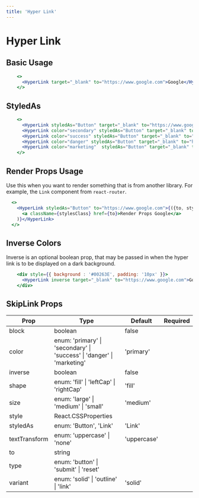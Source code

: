 ```yaml
---
title: 'Hyper Link'
---
```



# Hyper Link

## Basic Usage

```.jsx
    <>
      <HyperLink target="_blank" to="https://www.google.com">Google</HyperLink>
    </>
```

## StyledAs

```.jsx
    <>
      <HyperLink styledAs="Button" target="_blank" to="https://www.google.com">Google</HyperLink>
      <HyperLink color="secondary" styledAs="Button" target="_blank" to="https://www.google.com">Google</HyperLink>
      <HyperLink color="success" styledAs="Button" target="_blank" to="https://www.google.com">Google</HyperLink>
      <HyperLink color="danger" styledAs="Button" target="_blank" to="https://www.google.com">Google</HyperLink>
      <HyperLink color="marketing"  styledAs="Button" target="_blank" to="https://www.google.com">Google</HyperLink>
    </>
```

## Render Props Usage

Use this when you want to render something that is from another library. For example, the `Link` component from `react-router`.

```.jsx
  <>
    <HyperLink styledAs="Button" to="https://www.google.com">{({to, stylesClass}) => (
      <a className={stylesClass} href={to}>Render Props Google</a>
    )}</HyperLink>
  </>
```

## Inverse Colors

Inverse is an optional boolean prop, that may be passed in when the hyper link is to be displayed on a dark background.

```.jsx
    <div style={{ background : '#00263E', padding: '10px' }}>
      <HyperLink inverse target="_blank" to="https://www.google.com">Google inverse link</HyperLink>
    </div>
```

## SkipLink Props

| Prop          | Type                                                                                   | Default     | Required |
| ------------- | -------------------------------------------------------------------------------------- | ----------- | :------: |
| block         | boolean                                                                                | false       |
| color         | enum: 'primary' &#124; 'secondary' &#124; 'success' &#124; 'danger' &#124; 'marketing' | 'primary'   |
| inverse       | boolean                                                                                | false       |
| shape         | enum: 'fill' &#124; 'leftCap' &#124; 'rightCap'                                        | 'fill'      |
| size          | enum: 'large' &#124; 'medium' &#124; 'small'                                           | 'medium'    |
| style         | React.CSSProperties                                                                    |             |
| styledAs      | enum: 'Button', 'Link'                                                                 | 'Link'      |          |
| textTransform | enum: 'uppercase' &#124; 'none'                                                        | 'uppercase' |
| to            | string                                                                                 |
| type          | enum: 'button' &#124; 'submit' &#124; 'reset'                                          |
| variant       | enum: 'solid' &#124; 'outline' &#124; 'link'                                           | 'solid'     |          |
